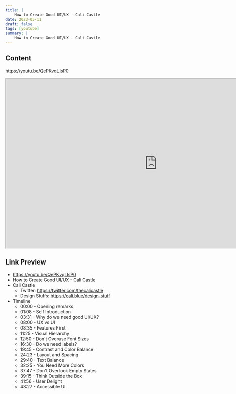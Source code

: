```yaml
---
title: |
    How to Create Good UI/UX - Cali Castle
date: 2023-05-11
draft: false
tags: [youtube]
summary: |
    How to Create Good UI/UX - Cali Castle
---
```


## Content

https://youtu.be/QePKvqLIsP0


<iframe
    width="960"
    height="540"
    src="https://www.youtube.com/embed/QePKvqLIsP0"
    title="How to Create Good UI/UX - Cali Castle"
    allow="accelerometer; autoplay; clipboard-write; encrypted-media; gyroscope; picture-in-picture; web-share"
    allowFullscreen
    >
</iframe>

## Link Preview

- https://youtu.be/QePKvqLIsP0
- How to Create Good UI/UX - Cali Castle
- Cali Castle 
    - Twitter: https://twitter.com/thecalicastle
    - Design Stuffs: https://cali.blue/design-stuff
- Timeline
    - 00:00 - Opening remarks
    - 01:08 - Self Introduction
    - 03:31 - Why do we need good UI/UX?
    - 08:00 - UX vs UI
    - 08:35 - Features First
    - 11:25 - Visual Hierarchy
    - 12:50 - Don't Overuse Font Sizes
    - 16:30 - Do we need labels?
    - 19:45 - Contrast and Color Balance
    - 24:23 - Layout and Spacing
    - 29:40 - Text Balance
    - 32:25 - You Need More Colors
    - 37:47 - Don't Overlook Empty States
    - 39:15 - Think Outside the Box
    - 41:56 - User Delight
    - 43:27 - Accessible UI
